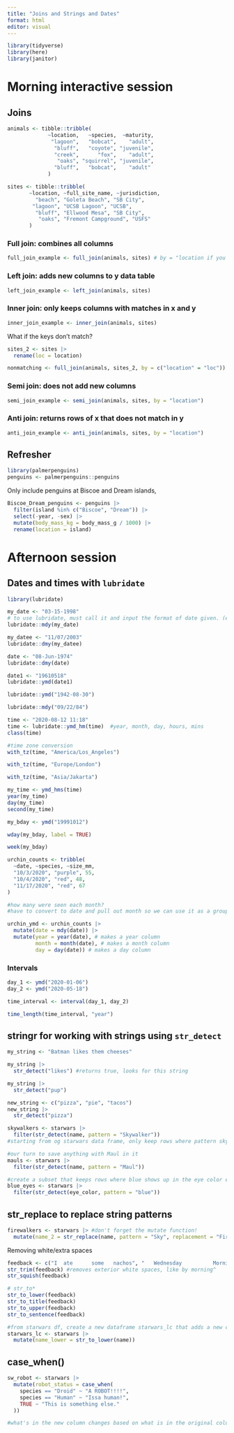 ```yaml
---
title: "Joins and Strings and Dates"
format: html
editor: visual
---
```


```r
library(tidyverse)
library(here)
library(janitor)
```

# Morning interactive session

## Joins

```r
animals <- tibble::tribble(
             ~location,   ~species,  ~maturity,
              "lagoon",   "bobcat",    "adult",
               "bluff",   "coyote", "juvenile",
               "creek",      "fox",    "adult",
                "oaks", "squirrel", "juvenile",
               "bluff",   "bobcat",    "adult"
             )

sites <- tibble::tribble(
       ~location, ~full_site_name, ~jurisdiction,
         "beach", "Goleta Beach", "SB City",
        "lagoon", "UCSB Lagoon", "UCSB",
         "bluff", "Ellwood Mesa", "SB City",
          "oaks", "Fremont Campground", "USFS"
       )

```

### Full join: combines all columns

```r
full_join_example <- full_join(animals, sites) # by = "location if you want to be explicit) 
```

### Left join: adds new columns to y data table

```r
left_join_example <- left_join(animals, sites)
```

### Inner join: only keeps columns with matches in x and y

```r
inner_join_example <- inner_join(animals, sites)
```

What if the keys don't match?

```r
sites_2 <- sites |> 
  rename(loc = location)

nonmatching <- full_join(animals, sites_2, by = c("location" = "loc"))
```

### Semi join: does not add new columns

```r
semi_join_example <- semi_join(animals, sites, by = "location")
```

### Anti join: returns rows of x that does not match in y

```r
anti_join_example <- anti_join(animals, sites, by = "location")
```

## Refresher

```r
library(palmerpenguins)
penguins <- palmerpenguins::penguins
```

Only include penguins at Biscoe and Dream islands,

```r
Biscoe_Dream_penguins <- penguins |> 
  filter(island %in% c("Biscoe", "Dream")) |> 
  select(-year, -sex) |> 
  mutate(body_mass_kg = body_mass_g / 1000) |> 
  rename(location = island)


```

# Afternoon session

## Dates and times with `lubridate`

```r
library(lubridate)
```

```r
my_date <- "03-15-1998"
# to use lubridate, must call it and input the format of date given. (either mdy,dmy,ymd). Will return in ISO form
lubridate::mdy(my_date) 

my_datee <- "11/07/2003"
lubridate::dmy(my_datee)

date <- "08-Jun-1974"
lubridate::dmy(date)

date1 <- "19610518"
lubridate::ymd(date1)
```

```r
lubridate::ymd("1942-08-30")

lubridate::mdy("09/22/84")
```

```r
time <- "2020-08-12 11:18"
time <- lubridate::ymd_hm(time)  #year, month, day, hours, mins
class(time)
```

```r
#time zone conversion
with_tz(time, "America/Los_Angeles")

with_tz(time, "Europe/London")

with_tz(time, "Asia/Jakarta")

my_time <- ymd_hms(time)
year(my_time)
day(my_time)
second(my_time)

```

```r
my_bday <- ymd("19991012")

wday(my_bday, label = TRUE)

week(my_bday)
```

```r
urchin_counts <- tribble(
  ~date, ~species, ~size_mm,
  "10/3/2020", "purple", 55,
  "10/4/2020", "red", 48,
  "11/17/2020", "red", 67
)

#how many were seen each month?
#have to convert to date and pull out month so we can use it as a grouping variable

urchin_ymd <- urchin_counts |> 
  mutate(date = mdy(date)) |> 
  mutate(year = year(date), # makes a year column
         month = month(date), # makes a month column
         day = day(date)) # makes a day column
```

### Intervals

```r
day_1 <- ymd("2020-01-06")
day_2 <- ymd("2020-05-18")

time_interval <- interval(day_1, day_2)

time_length(time_interval, "year")
```

## stringr for working with strings using `str_detect`

```r
my_string <- "Batman likes them cheeses"

my_string |> 
  str_detect("likes") #returns true, looks for this string

my_string |> 
  str_detect("pup")

new_string <- c("pizza", "pie", "tacos")
new_string |> 
  str_detect("pizza")
```

```r
skywalkers <- starwars |> 
  filter(str_detect(name, pattern = "Skywalker"))
#starting from og starwars data frame, only keep rows where pattern skywalker exists in nanme column

#our turn to save anything with Maul in it
mauls <- starwars |> 
  filter(str_detect(name, pattern = "Maul"))

#create a subset that keeps rows where blue shows up in the eye color either alone or in combo
blue_eyes <- starwars |> 
  filter(str_detect(eye_color, pattern = "blue"))
```

## str_replace to replace string patterns

```r
firewalkers <- starwars |> #don't forget the mutate function!
  mutate(name_2 = str_replace(name, pattern = "Sky", replacement = "Fire")) #what will populate the new name column is Fire when it sees sky
```

Removing white/extra spaces

```r
feedback <- c("I  ate      some   nachos", "   Wednesday          Morning  ")
str_trim(feedback) #removes exterior white spaces, like by morning^
str_squish(feedback)

# str_to*
str_to_lower(feedback)
str_to_title(feedback)
str_to_upper(feedback)
str_to_sentence(feedback)

#from starwars df, create a new dataframe starwars_lc that adds a new column called name_lower containing character names converted to all lower case
starwars_lc <- starwars |> 
  mutate(name_lower = str_to_lower(name))
```

## case_when()

```r
sw_robot <- starwars |> 
  mutate(robot_status = case_when(
    species == "Droid" ~ "A ROBOT!!!!",
    species == "Human" ~ "Issa human!",
    TRUE ~ "This is something else."
  )) 

#what's in the new column changes based on what is in the original column
```
